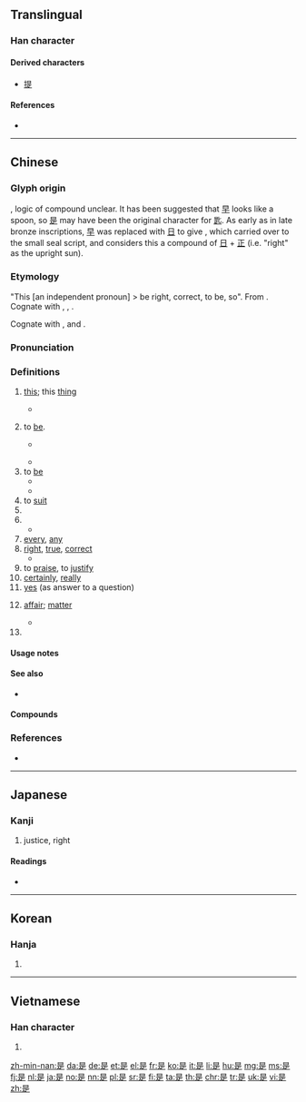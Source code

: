 {{also|昰}}
==Translingual==
{{stroke order|strokes=9}}
{{stroke order|type=animate}}

===Han character===
{{Han char|rn=72|rad=日|as=05|sn=9|four=60801|canj=AMYO|ids=⿱日⿱一龰}}

====Derived characters====
* [[提]]

====References====
* {{Han ref|kx=0493.260|dkj=13859|dj=0858.060|hdz=21497.050|uh=662F|ud=26159|bh=AC4F|bd=44111}}

----

==Chinese==
{{zh-forms}}

===Glyph origin===
{{Han etyl}}
{{Han compound|早|正|ls=ic}}, logic of compound unclear. It has been suggested that [[早]] looks like a spoon, so [[是]] may have been the original character for [[匙]]. As early as in late bronze inscriptions, [[早]] was replaced with [[日]] to give {{zh-l|*昰}}, which carried over to the small seal script, and ''{{w|Shuowen}}'' considers this a compound of [[日]] + [[正]] (i.e. "right" as the upright sun).

===Etymology===
"This [an independent pronoun] > be right, correct, to be, so". From {{inh|zh|sit-pro|*m-daj ~ *m-di||that; this}}. Cognate with {{cog|bo|དེ||that}}, {{cog|kac|dai}}, {{m|kac|ndai||this}}.

Cognate with {{zh-m|*寔|this}}, {{zh-m|*實|this}} and {{zh-m|*諟|to examine, to consider}}.

===Pronunciation===
{{zh-pron
|m=shì
|c=si6
|h=pfs=sṳ
|md=sê
|mn=sī
|mn-t=si6
|mc=y
|oc=y
|w=3zr
|ma=y
|cat=v,n,a,det
}}

===Definitions===
{{zh-hanzi}}

# {{lb|zh|archaic}} [[this]]; this [[thing]]
#: {{zh-x|是日|[''archaic''] '''this''' day}}
#* {{zh-x|是 可 忍 ， 孰 不 可 忍 ？|If '''this''' can be tolerated, what cannot?}}
# {{lb|zh|copulative}} to [[be]].
#* {{zh-x|泰晤士河 是 ^英國 第二 長 的 河流。|The River Thames '''is''' the second longest river in the UK.}}
#: {{zh-x|我 是 老師|I '''am''' a teacher}}
#* {{zh-x|我 是 中國人|I '''am''' Chinese.}}
# to [[be]] {{gloss|to occupy a place}}
#* {{zh-x|到處 都 是|to '''be''' everywhere}}
#* {{zh-x|房子 前面 是 禾場。|The threshing floor '''is''' in front of the house.}}
# to [[suit]]
# {{n-g|A particle indicating concession.}}
# {{n-g|A syntactic marker for emphasis.}}
#* {{zh-x|我 是 昨天 買 的 票。|It '''was''' yesterday when I bought the ticket.}}
# [[every]], [[any]]
# [[right]], [[true]], [[correct]]
#* {{zh-x|你 說 得{de} 是|What you said is '''right'''}}
# to [[praise]], to [[justify]]
# [[certainly]], [[really]]
# [[yes]] (as answer to a question)
#: {{zh-x|不是|no}}
# {{lb|zh|archaic}} [[affair]]; [[matter]]
#* {{zh-x|共 商 國 是|to discuss national '''affairs'''}}
# {{surname|lang=zh}}

====Usage notes====
{{hide box|Usage notes|align=left|
Even if it is translated as "[[be|to be]]", {{lang|zh|是}} is used only to link two nouns or nominal expressions.
: {{zh-x|我 是 老師|I '''am''' a teacher}}
: {{zh-x|泰晤士河 是 ^英國 第二 長 的 河流。|The River Thames '''is''' the second longest river in the UK.}}
{{lang|zh|是}} cannot be used to link a noun and an adjective. The following sentence is wrong:
: {{zh-x|這 是 好|*This '''is''' good}}
The correct sentence is
: {{zh-x|這 很 好|This '''is (very)''' good}}
Here, {{zh-l|很}} is used as a filler to link a noun and an adjective and is not interpreted as "very". Not using it would sound unnatural.
A way to use {{lang|zh|是}} with an adjective is to use {{zh-l|的}} after the adjective to turn it into a noun.
: {{zh-x|那 隻 猫 是 黑 的|This cat is black (This cat is a black one)}}}}

====See also====
* {{q|literary|Cantonese|Hakka}} {{zh-l|係}}

====Compounds====
{{zh-der|是不是|是以|是否|是啥說啥|是故|是的|是非|是非不分|是非分明|是非曲直|是非自有公論|是非莫辨|乃是|也就是|事實求是|事求是|但是|便是|倒是|值得注意的是|假假若是|光是|凡是|利是|原因是|只是|可不是|可是|多得是|如是|實事求是|尤其是|就是|或是|於是|既是|有的是|橫是|正是|比比皆是|求是|為的是|煞是|獨行其是|盡是|硬是|確是|積非成是|算是|總是|老是|而是|自以為是|自行其是|若是|莫不是|莫衷一是|要不是|要是|賠不是|還是|那倒是|那是|重要的是|雖是}}

===References===
* {{R:yue:Hanzi}}

{{zh-cat|Beginning}}

----

==Japanese==

===Kanji===
{{ja-kanji|grade=c|rs=日05}}

# justice, right

====Readings====
* {{ja-readings|goon=[[ぜ]] (ze)|nanori=[[これ]] (kore), [[すなお]] (sunao), [[ただし]] (tadashi), [[つな]] (tsuna), [[ゆき]] (yuki), [[よし]] (yoshi)|kanon=[[し]] (shi)|kun=[[これ]] (kore), [[この]] (kono), [[ここ]] (koko)}}

----

==Korean==

===Hanja===
{{ko-hanja|hangeul=시|eumhun=바를|rv=|mr=si|y=si}}

# {{defn|lang=ko|sort=日05}}

----

==Vietnamese==

===Han character===
{{vi-hantu|[[thị]]|rs=日05}}

# {{defn|lang=vi|sort=日05}}

[[zh-min-nan:是]]
[[da:是]]
[[de:是]]
[[et:是]]
[[el:是]]
[[fr:是]]
[[ko:是]]
[[it:是]]
[[li:是]]
[[hu:是]]
[[mg:是]]
[[ms:是]]
[[fj:是]]
[[nl:是]]
[[ja:是]]
[[no:是]]
[[nn:是]]
[[pl:是]]
[[sr:是]]
[[fi:是]]
[[ta:是]]
[[th:是]]
[[chr:是]]
[[tr:是]]
[[uk:是]]
[[vi:是]]
[[zh:是]]